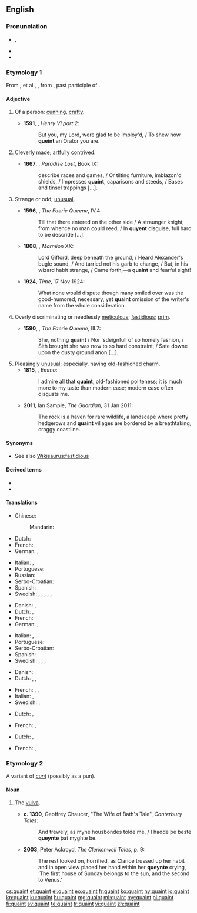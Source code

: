 ==English==

===Pronunciation===
* {{a|UK|US}} {{enPR|kwānt}}, {{IPA|/kweɪnt/|[kʰweɪ̯nt]|lang=en}}
* {{audio|en-us-quaint.ogg|Audio (US)|lang=en}}
* {{rhymes|eɪnt|lang=en}}

===Etymology 1===
From {{etyl|xno|en}} {{m|fro|cointe}}, {{m|en|queinte}} et al., {{etyl|fro|en}} {{m|fro|cointe||pretty, clever, knowing}}, from {{etyl|la|en}} {{m|la|cognitus}}, past participle of {{m|la|cognōscō||I know}}.

====Adjective====
{{en-adj|er}}

# {{lb|en|obsolete}} Of a person: [[cunning]], [[crafty]]. {{defdate|13th-19th c.}}
#* '''1591''', {{w|William Shakespeare}}, ''Henry VI part 2'':
#*: But you, my Lord, were glad to be imploy'd, / To shew how '''queint''' an Orator you are.
# {{lb|en|obsolete}} Cleverly [[made]]; [[artfully]] [[contrived]]. {{defdate|14th-19th c.}}
#* '''1667''', {{w|John Milton}}, ''Paradise Lost'', Book IX:
#*: describe races and games, / Or tilting furniture, imblazon'd shields, / Impresses '''quaint''', caparisons and steeds, / Bases and tinsel trappings [...].
# {{lb|en|now|_|dialectal}} Strange or odd; [[unusual]]. {{defdate|from 14th c.}}
#* '''1596''', {{w|Edmund Spenser}}, ''The Faerie Queene'', IV.4:
#*: Till that there entered on the other side / A straunger knight, from whence no man could reed, / In '''quyent''' disguise, full hard to be descride […].
#* '''1808''', {{w|Walter Scott}}, ''Marmion'' XX:
#*: Lord Gifford, deep beneath the ground, / Heard Alexander's bugle sound, / And tarried not his garb to change, / But, in his wizard habit strange, / Came forth,—a '''quaint''' and fearful sight!
#* '''1924''', ''Time'', 17 Nov 1924:
#*: What none would dispute though many smiled over was the good-humored, necessary, yet '''quaint''' omission of the writer's name from the whole consideration.
# {{lb|en|obsolete}} Overly discriminating or needlessly [[meticulous]]; [[fastidious]]; [[prim]]. {{defdate|15th-19th c.}}
#* '''1590''', {{w|Edmund Spenser}}, ''The Faerie Queene'', III.7:
#*: She, nothing '''quaint''' / Nor 'sdeignfull of so homely fashion, / Sith brought she was now to so hard constraint, / Sate downe upon the dusty ground anon [...].
# Pleasingly [[unusual]]; especially, having [[old-fashioned]] [[charm]]. {{defdate|from 18th c.}}
#* '''1815''', {{w|Jane Austen}}, ''Emma'':
#*: I admire all that '''quaint''', old-fashioned politeness; it is much more to my taste than modern ease; modern ease often disgusts me.
#* '''2011''', Ian Sample, ''The Guardian'', 31 Jan 2011:
#*: The rock is a haven for rare wildlife, a landscape where pretty hedgerows and '''quaint''' villages are bordered by a breathtaking, craggy coastline.

====Synonyms====
* See also [[Wikisaurus:fastidious]]

====Derived terms====
* {{l|en|quaintly}}
* {{l|en|quaintness}}

====Translations====
{{trans-top|old-fashioned charm}}
* Chinese:
*: Mandarin: {{t|cmn|古色古香的|sc=Hani}}
* Dutch: {{t+|nl|pittoresk}}
* French: {{t+|fr|pittoresque}}
* German: {{t+|de|pittoresk}}, {{t+|de|malerisch}}
{{trans-mid}}
* Italian: {{t+|it|caratteristico}}, {{t+|it|pittoresco}}
* Portuguese: {{t+|pt|encanto|m}}
* Russian: {{t+|ru|старомо́дный|m}}
* Serbo-Croatian: {{t+|sh|staromodan}}
* Spanish: {{t|es|pintoresco|m}}
* Swedish: {{t+|sv|pittoresk}}, {{t+|sv|gammaldags}}, {{t+|sv|sällsam}}, {{t+|sv|gammalmodig}}, {{t+|sv|ovanlig}}, {{t+|sv|sirlig}}
{{trans-bottom}}

{{trans-top|interestingly strange}}
* Danish: {{t|da|ejendommelig}}, {{t|da|kuriøs}}
* Dutch: {{t+|nl|merkwaardig}},{{t+|nl|typisch}}
* French: {{t+|fr|remarquable}}
* German: {{t+|de|kurios}}, {{t+|de|wunderlich}}
{{trans-mid}}
* Italian: {{t+|it|curioso}}, {{t+|it|bizzarro}}
* Portuguese: {{t+|pt|curioso}}
* Serbo-Croatian: {{t+|sh|čudesan}}
* Spanish: {{t+|es|curioso}}
* Swedish: {{t+|sv|egendomlig}}, {{t+|sv|kuriös}}, {{t+|sv|märkvärdig}}, {{t+|sv|sällsam}}
{{trans-bottom}}

{{trans-top|incongruous, inappropriate or illogical}}
* Danish: {{t|da|løjerlig}}
* Dutch: {{t+|nl|onlogisch}}, {{t+|nl|ongepast}},{{t+|nl|onsamenhangend}}
{{trans-mid}}
* French: {{t+|fr|illogique}}, {{t|fr|incovenant}}, {{t|fr|incohérant}}
* Italian: {{t+|it|inappropriato}}, {{t+|it|vano}}
* Swedish: {{t+|sv|sirlig}}, {{t+|sv|sällsam}}
{{trans-bottom}}

{{trans-top|cleverness or ingenuity}}
* Dutch: {{t|nl|schranderheid}}, {{t|nl|slimheid}}
{{trans-mid}}
* French: {{t+|fr|intelligence|f}}, {{t+|fr|finesse|f}}
{{trans-bottom}}

{{trans-top|fastidious}}
* Dutch: {{t+|nl|veeleisend}}, {{t+|nl|kieskeurig}}
{{trans-mid}}
* French: {{t+|fr|exigeant}}, {{t+|fr|délicat}}
{{trans-bottom}}

===Etymology 2===
A variant of ''[[cunt]]'' (possibly as a pun).

====Noun====
{{en-noun}}

# {{lb|en|archaic}} The [[vulva]]. {{defdate|from 14th c.}}
#* '''c. 1390''', Geoffrey Chaucer, "The Wife of Bath's Tale", ''Canterbury Tales'':
#*: And trewely, as myne housbondes tolde me, / I hadde þe beste '''queynte''' þat myghte be.
#* '''2003''', Peter Ackroyd, ''The Clerkenwell Tales'', p. 9:
#*: The rest looked on, horrified, as Clarice trussed up her habit and in open view placed her hand within her '''queynte''' crying, ‘The first house of Sunday belongs to the sun, and the second to Venus.’

[[cs:quaint]]
[[et:quaint]]
[[el:quaint]]
[[eo:quaint]]
[[fr:quaint]]
[[ko:quaint]]
[[hy:quaint]]
[[io:quaint]]
[[kn:quaint]]
[[ku:quaint]]
[[hu:quaint]]
[[mg:quaint]]
[[ml:quaint]]
[[my:quaint]]
[[pl:quaint]]
[[fi:quaint]]
[[sv:quaint]]
[[te:quaint]]
[[tr:quaint]]
[[vi:quaint]]
[[zh:quaint]]